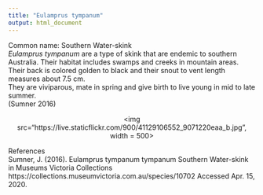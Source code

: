 ```yaml
---
title: "Eulamprus tympanum"
output: html_document
---
```


Common name: Southern Water-skink  
*Eulamprus tympanum* are a type of skink that are endemic to southern Australia. Their habitat includes swamps and creeks in mountain areas.   
Their back is colored golden to black and their snout to vent length measures about 7.5 cm.  
They are viviparous, mate in spring and give birth to live young in mid to late summer.  
(Sumner 2016)

<p align='center'>
<img src="https://live.staticflickr.com/900/41129106552_9071220eaa_b.jpg", width = 500>
</p>


References  
Sumner, J. (2016). Eulamprus tympanum tympanum Southern Water-skink in Museums Victoria Collections https://collections.museumvictoria.com.au/species/10702
Accessed Apr. 15, 2020.
